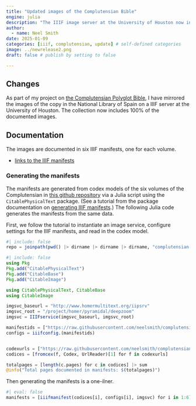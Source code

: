 ```yaml
---
title: "Updated images of the Complutensian Bible"
engine: julia
description: "The IIIF image server at the University of Houston now includes 100% of the documented images of the Complutensian Bible."
author:
  - name: Neel Smith
date: 2025-01-09
categories: [iiif, complutensian, update] # self-defined categories
image: ../newrelease2.png
draft: false # publish by setting to false

---
```




## Changes

As part of my project on [the Complutensian Polyglot Bible](https://neelsmith.quarto.pub/digitalcomplutensian/), I have mirrored the images of the copy in the National Library of Spain on a IIIF server at the University of Houston. The collection now includes 100% of the documented images.


## Documentation

The images are documented in six IIIF manifests, one for each volume.

- [links to the IIIF manifests](https://neelsmith.quarto.pub/digitalcomplutensian/resources/images/)


### Generating the manifests


The manifests are generated from codex models of the six volumes of the Complutensian in [this github repository](https://github.com/neelsmith/complutensian-texts) via 
a Julia script using the `CitablePhysicalText` package. (See a tutorial from the package documentation on [generating IIIF manifests](https://neelsmith.quarto.pub/citablephysicaltext/tutorials/iiif.html).) The following Julia code generates the manifests from the same data.

First, we follow the tutorial to instantiate an image service, configure settings for the IIIF manifests, and read in the codex model.



```julia
#| include: false
repo = joinpath(pwd() |> dirname |> dirname |> dirname, "complutensian-texts")
```
```julia
#| include: false
using Pkg
Pkg.add("CitablePhysicalText")
Pkg.add("CitableBase")
Pkg.add("CitableImage")
```
```julia
using CitablePhysicalText, CitableBase
using CitableImage

imgsvc_baseurl = "http://www.homermultitext.org/iipsrv"
imgsvc_root = "/project/homer/pyramidal/deepzoom"
imgsvc = IIIFservice(imgsvc_baseurl, imgsvc_root)

manifestids = ["https://raw.githubusercontent.com/neelsmith/complutensian-texts/refs/heads/main/iiif/complutensian-bne-v$(i)-manifest.json" for i in 1:6]
configs = iiifconfig.(manifestids)


codexurls = ["https://raw.githubusercontent.com/neelsmith/complutensian-texts/refs/heads/main/codex/bne_v$(i).cex" for i in 1:6]
codices = [fromcex(f, Codex, UrlReader)[1] for f in codexurls]

totalpages = [length(c.pages) for c in codices] |> sum
@info("Total pages documented in manifests: $(totalpages)")
```

Then generating the manifests is a one-ilner.

```julia
#| eval: false
manifests = [iiifmanifest(codices[i], configs[i], imgsvc) for i in 1:6]
```